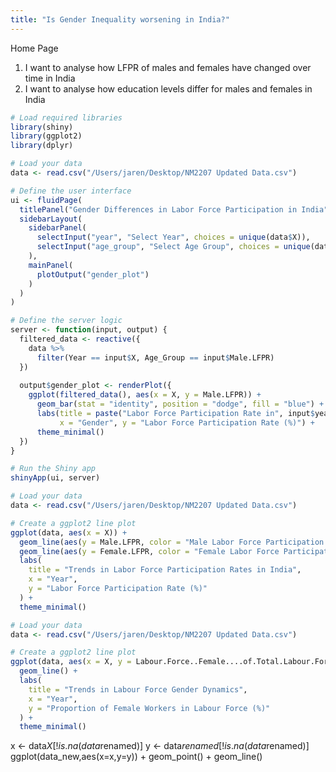 ```yaml
---
title: "Is Gender Inequality worsening in India?"
---
```


Home Page

1.  I want to analyse how LFPR of males and females have changed over time in India
2.  I want to analyse how education levels differ for males and females in India

```r
# Load required libraries
library(shiny)
library(ggplot2)
library(dplyr)

# Load your data 
data <- read.csv("/Users/jaren/Desktop/NM2207 Updated Data.csv")

# Define the user interface
ui <- fluidPage(
  titlePanel("Gender Differences in Labor Force Participation in India"),
  sidebarLayout(
    sidebarPanel(
      selectInput("year", "Select Year", choices = unique(data$X)),
      selectInput("age_group", "Select Age Group", choices = unique(data$Male.LFPR))
    ),
    mainPanel(
      plotOutput("gender_plot")
    )
  )
)

# Define the server logic
server <- function(input, output) {
  filtered_data <- reactive({
    data %>%
      filter(Year == input$X, Age_Group == input$Male.LFPR)
  })
  
  output$gender_plot <- renderPlot({
    ggplot(filtered_data(), aes(x = X, y = Male.LFPR)) +
      geom_bar(stat = "identity", position = "dodge", fill = "blue") +
      labs(title = paste("Labor Force Participation Rate in", input$year, "for Age Group", input$age_group),
           x = "Gender", y = "Labor Force Participation Rate (%)") +
      theme_minimal()
  })
}

# Run the Shiny app
shinyApp(ui, server)

```

```r

# Load your data 
data <- read.csv("/Users/jaren/Desktop/NM2207 Updated Data.csv")

# Create a ggplot2 line plot
ggplot(data, aes(x = X)) +
  geom_line(aes(y = Male.LFPR, color = "Male Labor Force Participation Rate")) + 
  geom_line(aes(y = Female.LFPR, color = "Female Labor Force Participation Rate")) +
  labs(
    title = "Trends in Labor Force Participation Rates in India",
    x = "Year",
    y = "Labor Force Participation Rate (%)"
  ) +
  theme_minimal()
```
```r

# Load your data 
data <- read.csv("/Users/jaren/Desktop/NM2207 Updated Data.csv")

# Create a ggplot2 line plot
ggplot(data, aes(x = X, y = Labour.Force..Female....of.Total.Labour.Force)) +
  geom_line() +
  labs(
    title = "Trends in Labour Force Gender Dynamics",
    x = "Year",
    y = "Proportion of Female Workers in Labour Force (%)"
  ) +
  theme_minimal()

```


x <- data$X[!is.na(data$renamed)]
y <- data$renamed[!is.na(data$renamed)]
ggplot(data_new,aes(x=x,y=y)) + geom_point() + geom_line()